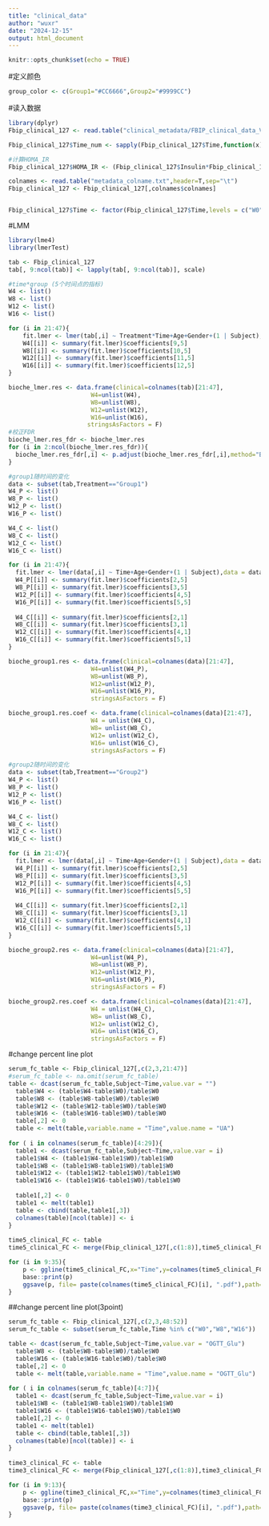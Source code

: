 ```yaml
---
title: "clinical_data"
author: "wuxr"
date: "2024-12-15"
output: html_document
---
```


```r
knitr::opts_chunk$set(echo = TRUE)
```

#定义颜色
```r
group_color <- c(Group1="#CC6666",Group2="#9999CC")
```

#读入数据
```r
library(dplyr)
Fbip_clinical_127 <- read.table("clinical_metadata/FBIP_clinical_data_V3.txt",header=T,sep="\t")

Fbip_clinical_127$Time_num <- sapply(Fbip_clinical_127$Time,function(x){strsplit(x,"W")[[1]][2] %>% as.numeric()})

#计算HOMA_IR
Fbip_clinical_127$HOMA_IR <- (Fbip_clinical_127$Insulin*Fbip_clinical_127$FG)/22.5

colnames <- read.table("metadata_colname.txt",header=T,sep="\t")
Fbip_clinical_127 <- Fbip_clinical_127[,colnames$colnames]


Fbip_clinical_127$Time <- factor(Fbip_clinical_127$Time,levels = c("W0","W4","W8","W12","W16"))
```

#LMM
```r
library(lme4)
library(lmerTest)

tab <- Fbip_clinical_127
tab[, 9:ncol(tab)] <- lapply(tab[, 9:ncol(tab)], scale)

#time*group (5个时间点的指标)
W4 <- list()
W8 <- list()
W12 <- list()
W16 <- list()

for (i in 21:47){
    fit.lmer <- lmer(tab[,i] ~ Treatment*Time+Age+Gender+(1 | Subject),data = tab)
    W4[[i]] <- summary(fit.lmer)$coefficients[9,5]
    W8[[i]] <- summary(fit.lmer)$coefficients[10,5]
    W12[[i]] <- summary(fit.lmer)$coefficients[11,5]
    W16[[i]] <- summary(fit.lmer)$coefficients[12,5]
}

bioche_lmer.res <- data.frame(clinical=colnames(tab)[21:47],
                       W4=unlist(W4),
                       W8=unlist(W8),
                       W12=unlist(W12),
                       W16=unlist(W16),
                      stringsAsFactors = F)
#校正FDR
bioche_lmer.res_fdr <- bioche_lmer.res
for (i in 2:ncol(bioche_lmer.res_fdr)){
  bioche_lmer.res_fdr[,i] <- p.adjust(bioche_lmer.res_fdr[,i],method="BH")
}

#group1随时间的变化
data <- subset(tab,Treatment=="Group1")
W4_P <- list()
W8_P <- list()
W12_P <- list()
W16_P <- list()

W4_C <- list()
W8_C <- list()
W12_C <- list()
W16_C <- list()

for (i in 21:47){
  fit.lmer <- lmer(data[,i] ~ Time+Age+Gender+(1 | Subject),data = data)
  W4_P[[i]] <- summary(fit.lmer)$coefficients[2,5]
  W8_P[[i]] <- summary(fit.lmer)$coefficients[3,5]
  W12_P[[i]] <- summary(fit.lmer)$coefficients[4,5]
  W16_P[[i]] <- summary(fit.lmer)$coefficients[5,5]
  
  W4_C[[i]] <- summary(fit.lmer)$coefficients[2,1]
  W8_C[[i]] <- summary(fit.lmer)$coefficients[3,1]
  W12_C[[i]] <- summary(fit.lmer)$coefficients[4,1]
  W16_C[[i]] <- summary(fit.lmer)$coefficients[5,1]
}

bioche_group1.res <- data.frame(clinical=colnames(data)[21:47],
                       W4=unlist(W4_P),
                       W8=unlist(W8_P),
                       W12=unlist(W12_P),
                       W16=unlist(W16_P),
                       stringsAsFactors = F)

bioche_group1.res.coef <- data.frame(clinical=colnames(data)[21:47],
                       W4 = unlist(W4_C),
                       W8= unlist(W8_C),
                       W12= unlist(W12_C),
                       W16= unlist(W16_C),
                       stringsAsFactors = F)

#group2随时间的变化
data <- subset(tab,Treatment=="Group2")
W4_P <- list()
W8_P <- list()
W12_P <- list()
W16_P <- list()

W4_C <- list()
W8_C <- list()
W12_C <- list()
W16_C <- list()

for (i in 21:47){
  fit.lmer <- lmer(data[,i] ~ Time+Age+Gender+(1 | Subject),data = data)
  W4_P[[i]] <- summary(fit.lmer)$coefficients[2,5]
  W8_P[[i]] <- summary(fit.lmer)$coefficients[3,5]
  W12_P[[i]] <- summary(fit.lmer)$coefficients[4,5]
  W16_P[[i]] <- summary(fit.lmer)$coefficients[5,5]
  
  W4_C[[i]] <- summary(fit.lmer)$coefficients[2,1]
  W8_C[[i]] <- summary(fit.lmer)$coefficients[3,1]
  W12_C[[i]] <- summary(fit.lmer)$coefficients[4,1]
  W16_C[[i]] <- summary(fit.lmer)$coefficients[5,1]
}

bioche_group2.res <- data.frame(clinical=colnames(data)[21:47],
                       W4=unlist(W4_P),
                       W8=unlist(W8_P),
                       W12=unlist(W12_P),
                       W16=unlist(W16_P),
                       stringsAsFactors = F)

bioche_group2.res.coef <- data.frame(clinical=colnames(data)[21:47],
                       W4 = unlist(W4_C),
                       W8= unlist(W8_C),
                       W12= unlist(W12_C),
                       W16= unlist(W16_C),
                       stringsAsFactors = F)
```


#change percent line plot
```r
serum_fc_table <- Fbip_clinical_127[,c(2,3,21:47)]
#serum_fc_table <- na.omit(serum_fc_table)
table <- dcast(serum_fc_table,Subject~Time,value.var = "")
  table$W4 <- (table$W4-table$W0)/table$W0
  table$W8 <- (table$W8-table$W0)/table$W0
  table$W12 <- (table$W12-table$W0)/table$W0
  table$W16 <- (table$W16-table$W0)/table$W0
  table[,2] <- 0
  table <- melt(table,variable.name = "Time",value.name = "UA")
  
for ( i in colnames(serum_fc_table)[4:29]){
  table1 <- dcast(serum_fc_table,Subject~Time,value.var = i)
  table1$W4 <- (table1$W4-table1$W0)/table1$W0
  table1$W8 <- (table1$W8-table1$W0)/table1$W0
  table1$W12 <- (table1$W12-table1$W0)/table1$W0
  table1$W16 <- (table1$W16-table1$W0)/table1$W0
  
  table1[,2] <- 0
  table1 <- melt(table1)
  table <- cbind(table,table1[,3])
  colnames(table)[ncol(table)] <- i
}
  
time5_clinical_FC <- table
time5_clinical_FC <- merge(Fbip_clinical_127[,c(1:8)],time5_clinical_FC,by=c("Subject","Time"))

for (i in 9:35){
    p <- ggline(time5_clinical_FC,x="Time",y=colnames(time5_clinical_FC)[i],add="mean_se",color="Treatment",palette="joc",legend="right",size = 1,point.size = 4,)+theme_bw()+scale_color_manual(values=group_color)+labs(x="",y=paste(colnames(time5_clinical_FC)[i],"\n%Change"))+theme(axis.text = element_text(size=20,color="black"),axis.title = element_text(size=20,face = "bold"),panel.grid = element_blank(),legend.position = "none")+scale_y_continuous(labels = scales::percent)
    base::print(p)
    ggsave(p, file= paste(colnames(time5_clinical_FC)[i], ".pdf"),path="5point_change_percent/",width=4.5, height=3.5)
}

```


##change percent line plot(3point)
```r
serum_fc_table <- Fbip_clinical_127[,c(2,3,48:52)]
serum_fc_table <- subset(serum_fc_table,Time %in% c("W0","W8","W16"))

table <- dcast(serum_fc_table,Subject~Time,value.var = "OGTT_Glu")
  table$W8 <- (table$W8-table$W0)/table$W0
  table$W16 <- (table$W16-table$W0)/table$W0
  table[,2] <- 0
  table <- melt(table,variable.name = "Time",value.name = "OGTT_Glu")
  
for ( i in colnames(serum_fc_table)[4:7]){
  table1 <- dcast(serum_fc_table,Subject~Time,value.var = i)
  table1$W8 <- (table1$W8-table1$W0)/table1$W0
  table1$W16 <- (table1$W16-table1$W0)/table1$W0
  table1[,2] <- 0
  table1 <- melt(table1)
  table <- cbind(table,table1[,3])
  colnames(table)[ncol(table)] <- i
}
  
time3_clinical_FC <- table
time3_clinical_FC <- merge(Fbip_clinical_127[,c(1:8)],time3_clinical_FC,by=c("Subject","Time"))

for (i in 9:13){
    p <- ggline(time3_clinical_FC,x="Time",y=colnames(time3_clinical_FC)[i],add="mean_se",color="Treatment",palette="joc",legend="right",size = 1,point.size = 4,)+theme_bw()+scale_color_manual(values=group_color)+labs(x="",y=paste(colnames(time3_clinical_FC)[i],"\n%Change"))+theme(axis.text = element_text(size=20,color="black"),axis.title = element_text(size=20,face = "bold"),panel.grid = element_blank(),legend.position = "none")+scale_y_continuous(labels = scales::percent)
    base::print(p)
    ggsave(p, file= paste(colnames(time3_clinical_FC)[i], ".pdf"),path="5point_change_percent/",width=4.5, height=3.5)
}
```


